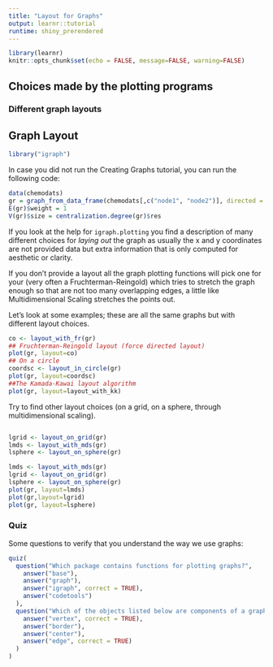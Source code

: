 ```yaml
---
title: "Layout for Graphs"
output: learnr::tutorial
runtime: shiny_prerendered
---
```


```r
library(learnr)
knitr::opts_chunk$set(echo = FALSE, message=FALSE, warning=FALSE)
```


## Choices made by the plotting programs

### Different graph layouts

## Graph Layout

```r
library("igraph")
```

 In case you did not run the Creating Graphs tutorial,
 you can run the following code:


```r
data(chemodats)
gr = graph_from_data_frame(chemodats[,c("node1", "node2")], directed = FALSE)
E(gr)$weight = 1
V(gr)$size = centralization.degree(gr)$res
```

If you look at the help for `igraph.plotting` you find a description of many different choices for *laying out* the graph as usually the x and y  coordinates are not provided 
data but extra information that is only computed for aesthetic or clarity.

If you don't provide a layout all the graph plotting functions will pick one for your
(very often a Fruchterman-Reingold) which tries to stretch the graph enough so that are not too many overlapping edges, a little like Multidimensional Scaling stretches the points out.

Let's look at some examples; these are all the same graphs but with different layout choices.

```r
co <- layout_with_fr(gr)
## Fruchterman-Reingold layout (force directed layout)
plot(gr, layout=co)
## On a circle
coordsc <- layout_in_circle(gr)
plot(gr, layout=coordsc)
##The Kamada-Kawai layout algorithm
plot(gr, layout=layout_with_kk)
```

Try to find other layout choices
(on a grid, on a sphere, through multidimensional scaling).




```r

```


```r
lgrid <- layout_on_grid(gr)
lmds <- layout_with_mds(gr)
lsphere <- layout_on_sphere(gr)
```

```r
lmds <- layout_with_mds(gr)
lgrid <- layout_on_grid(gr)
lsphere <- layout_on_sphere(gr)
plot(gr, layout=lmds)
plot(gr,layout=lgrid)
plot(gr, layout=lsphere)
```


### Quiz

Some questions to verify that you understand the way we use graphs:

```r
quiz(
  question("Which package contains functions for plotting graphs?",
    answer("base"),
    answer("graph"),
    answer("igraph", correct = TRUE),
    answer("codetools")
  ),
  question("Which of the objects listed below are components of a graph?",
    answer("vertex", correct = TRUE),
    answer("border"),
    answer("center"),
    answer("edge", correct = TRUE)
  )
)
```
